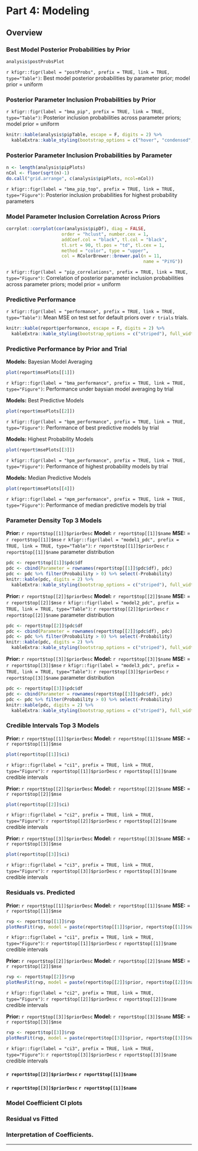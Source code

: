 # Part 4: Modeling

## Overview 
### Best Model Posterior Probabilities by Prior
```r
analysis$postProbsPlot
```
`r kfigr::figr(label = "postProbs", prefix = TRUE, link = TRUE, type="Table")`: Best model posterior probabilities by parameter prior; model prior = uniform

### Posterior Parameter Inclusion Probabilities by Prior
`r kfigr::figr(label = "bma_pip", prefix = TRUE, link = TRUE, type="Table")`: Posterior inclusion probabilities across parameter priors; model prior = uniform
```r
knitr::kable(analysis$pipTable, escape = F, digits = 2) %>%
  kableExtra::kable_styling(bootstrap_options = c("hover", "condensed", "responsive"), full_width = T, position = "center")
```


### Posterior Parameter Inclusion Probabilities by Parameter
```r
n <- length(analysis$pipPlots)
nCol <- floor(sqrt(n)-1)
do.call("grid.arrange", c(analysis$pipPlots, ncol=nCol))
```
`r kfigr::figr(label = "bma_pip_top", prefix = TRUE, link = TRUE, type="Figure")`: Posterior inclusion probabilities for highest probability parameters

### Model Parameter Inclusion Correlation Across Priors
```r
corrplot::corrplot(cor(analysis$pipDf), diag = FALSE,
                     order = "hclust", number.cex = 1,
                     addCoef.col = "black", tl.col = "black",
                     tl.srt = 90, tl.pos = "td", tl.cex = 1,
                     method = "color", type = "upper",
                     col = RColorBrewer::brewer.pal(n = 11,
                                                    name = "PiYG"))
```
`r kfigr::figr(label = "pip_correlations", prefix = TRUE, link = TRUE, type="Figure")`: Correlation of posterior parameter inclusion probabilities across parameter priors; model prior = uniform

### Predictive Performance
`r kfigr::figr(label = "performance", prefix = TRUE, link = TRUE, type="Table")`: Mean MSE on test set for default priors over `r trials` trials.
```r
knitr::kable(report$performance, escape = F, digits = 2) %>%
  kableExtra::kable_styling(bootstrap_options = c("striped"), full_width = T, position = "center")
```

### Predictive Performance by Prior and Trial
**Models:** Bayesian Model Averaging
```r
plot(report$msePlots[[1]])
```
`r kfigr::figr(label = "bma_performance", prefix = TRUE, link = TRUE, type="Figure")`: Performance under baysian model averaging by trial

**Models:** Best Predictive Models
```r
plot(report$msePlots[[2]])
```
`r kfigr::figr(label = "bpm_performance", prefix = TRUE, link = TRUE, type="Figure")`: Performance of best predictive models by trial

**Models:** Highest Probability Models
```r
plot(report$msePlots[[3]])
```
`r kfigr::figr(label = "hpm_performance", prefix = TRUE, link = TRUE, type="Figure")`: Performance of highest probability models by trial

**Models:** Median Predictive Models
```r
plot(report$msePlots[[4]])
```
`r kfigr::figr(label = "mpm_performance", prefix = TRUE, link = TRUE, type="Figure")`: Performance of median predictive models by trial



### Parameter Density Top 3 Models
**Prior:** `r report$top[[1]]$priorDesc` **Model:** `r report$top[[1]]$name` **MSE:** = `r report$top[[1]]$mse`
`r kfigr::figr(label = "model1_pdc", prefix = TRUE, link = TRUE, type="Table")`: `r report$top[[1]]$priorDesc` `r report$top[[1]]$name` parameter distribution
```r
pdc <- report$top[[1]]$pdc$df
pdc <- cbind(Parameter = rownames(report$top[[1]]$pdc$df), pdc)
pdc <- pdc %>% filter(Probability > 0) %>% select(-Probability)
knitr::kable(pdc, digits = 2) %>%
  kableExtra::kable_styling(bootstrap_options = c("striped"), full_width = T, position = "center")
```

**Prior:** `r report$top[[2]]$priorDesc` **Model:** `r report$top[[2]]$name` **MSE:** = `r report$top[[2]]$mse`
`r kfigr::figr(label = "model2_pdc", prefix = TRUE, link = TRUE, type="Table")`: `r report$top[[2]]$priorDesc` `r report$top[[2]]$name` parameter distribution
```r
pdc <- report$top[[2]]$pdc$df
pdc <- cbind(Parameter = rownames(report$top[[2]]$pdc$df), pdc)
pdc <- pdc %>% filter(Probability > 0) %>% select(-Probability)
knitr::kable(pdc, digits = 2) %>%
  kableExtra::kable_styling(bootstrap_options = c("striped"), full_width = T, position = "center")
```

**Prior:** `r report$top[[3]]$priorDesc` **Model:** `r report$top[[3]]$name` **MSE:** = `r report$top[[3]]$mse`
`r kfigr::figr(label = "model3_pdc", prefix = TRUE, link = TRUE, type="Table")`: `r report$top[[3]]$priorDesc` `r report$top[[3]]$name` parameter distribution
```r
pdc <- report$top[[3]]$pdc$df
pdc <- cbind(Parameter = rownames(report$top[[3]]$pdc$df), pdc)
pdc <- pdc %>% filter(Probability > 0) %>% select(-Probability)
knitr::kable(pdc, digits = 2) %>%
  kableExtra::kable_styling(bootstrap_options = c("striped"), full_width = T, position = "center")
```


### Credible Intervals Top 3 Models
**Prior:** `r report$top[[1]]$priorDesc` **Model:** `r report$top[[1]]$name` **MSE:** = `r report$top[[1]]$mse`
```r
plot(report$top[[1]]$ci)
```
`r kfigr::figr(label = "ci1", prefix = TRUE, link = TRUE, type="Figure")`: `r report$top[[1]]$priorDesc` `r report$top[[1]]$name` credible intervals

**Prior:** `r report$top[[2]]$priorDesc` **Model:** `r report$top[[2]]$name` **MSE:** = `r report$top[[2]]$mse`
```r
plot(report$top[[2]]$ci)
```
`r kfigr::figr(label = "ci2", prefix = TRUE, link = TRUE, type="Figure")`: `r report$top[[2]]$priorDesc` `r report$top[[2]]$name` credible intervals

**Prior:** `r report$top[[3]]$priorDesc` **Model:** `r report$top[[3]]$name` **MSE:** = `r report$top[[3]]$mse`
```r
plot(report$top[[3]]$ci)
```
`r kfigr::figr(label = "ci3", prefix = TRUE, link = TRUE, type="Figure")`: `r report$top[[3]]$priorDesc` `r report$top[[3]]$name` credible intervals

### Residuals vs. Predicted 
**Prior:** `r report$top[[1]]$priorDesc` **Model:** `r report$top[[1]]$name` **MSE:** = `r report$top[[1]]$mse`
```r
rvp <- report$top[[1]]$rvp
plotResFit(rvp, model = paste(report$top[[1]]$prior, report$top[[1]]$name))
```
`r kfigr::figr(label = "ci1", prefix = TRUE, link = TRUE, type="Figure")`: `r report$top[[1]]$priorDesc` `r report$top[[1]]$name` credible intervals

**Prior:** `r report$top[[2]]$priorDesc` **Model:** `r report$top[[2]]$name` **MSE:** = `r report$top[[2]]$mse`
```r
rvp <- report$top[[2]]$rvp
plotResFit(rvp, model = paste(report$top[[2]]$prior, report$top[[2]]$name))
```
`r kfigr::figr(label = "ci2", prefix = TRUE, link = TRUE, type="Figure")`: `r report$top[[2]]$priorDesc` `r report$top[[2]]$name` credible intervals

**Prior:** `r report$top[[3]]$priorDesc` **Model:** `r report$top[[3]]$name` **MSE:** = `r report$top[[3]]$mse`
```r
rvp <- report$top[[3]]$rvp
plotResFit(rvp, model = paste(report$top[[3]]$prior, report$top[[3]]$name))
```
`r kfigr::figr(label = "ci3", prefix = TRUE, link = TRUE, type="Figure")`: `r report$top[[3]]$priorDesc` `r report$top[[3]]$name` credible intervals



#### `r report$top[[2]]$priorDesc` `r report$top[[1]]$name`

#### `r report$top[[3]]$priorDesc` `r report$top[[1]]$name`
### Model Coefficient CI plots
### Residual vs Fitted
### Interpretation of Coefficients.

* * *
